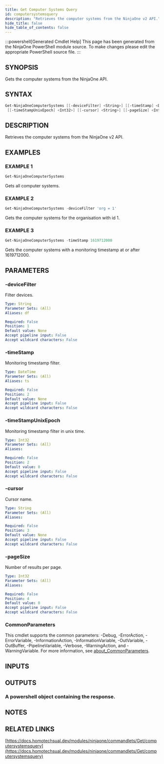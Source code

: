 ```yaml
---
title: Get Computer Systems Query
id: computersystemsquery
description: "Retrieves the computer systems from the NinjaOne v2 API."
hide_title: false
hide_table_of_contents: false
---
```


:::powershell[Generated Cmdlet Help]
This page has been generated from the NinjaOne PowerShell module source. To make changes please edit the appropriate PowerShell source file.
:::

## SYNOPSIS

Gets the computer systems from the NinjaOne API.

## SYNTAX

```powershell
Get-NinjaOneComputerSystems [[-deviceFilter] <String>] [[-timeStamp] <DateTime>]
 [[-timeStampUnixEpoch] <Int32>] [[-cursor] <String>] [[-pageSize] <Int32>] [<CommonParameters>]
```

## DESCRIPTION

Retrieves the computer systems from the NinjaOne v2 API.

## EXAMPLES

### EXAMPLE 1

```powershell
Get-NinjaOneComputerSystems
```

Gets all computer systems.

### EXAMPLE 2

```powershell
Get-NinjaOneComputerSystems -deviceFilter 'org = 1'
```

Gets the computer systems for the organisation with id 1.

### EXAMPLE 3

```powershell
Get-NinjaOneComputerSystems -timeStamp 1619712000
```

Gets the computer systems with a monitoring timestamp at or after 1619712000.

## PARAMETERS

### -deviceFilter

Filter devices.

```yaml
Type: String
Parameter Sets: (All)
Aliases: df

Required: False
Position: 1
Default value: None
Accept pipeline input: False
Accept wildcard characters: False
```

### -timeStamp

Monitoring timestamp filter.

```yaml
Type: DateTime
Parameter Sets: (All)
Aliases: ts

Required: False
Position: 2
Default value: None
Accept pipeline input: False
Accept wildcard characters: False
```

### -timeStampUnixEpoch

Monitoring timestamp filter in unix time.

```yaml
Type: Int32
Parameter Sets: (All)
Aliases:

Required: False
Position: 2
Default value: 0
Accept pipeline input: False
Accept wildcard characters: False
```

### -cursor

Cursor name.

```yaml
Type: String
Parameter Sets: (All)
Aliases:

Required: False
Position: 3
Default value: None
Accept pipeline input: False
Accept wildcard characters: False
```

### -pageSize

Number of results per page.

```yaml
Type: Int32
Parameter Sets: (All)
Aliases:

Required: False
Position: 4
Default value: 0
Accept pipeline input: False
Accept wildcard characters: False
```

### CommonParameters

This cmdlet supports the common parameters: -Debug, -ErrorAction, -ErrorVariable, -InformationAction, -InformationVariable, -OutVariable, -OutBuffer, -PipelineVariable, -Verbose, -WarningAction, and -WarningVariable. For more information, see [about_CommonParameters](http://go.microsoft.com/fwlink/?LinkID=113216).

## INPUTS


## OUTPUTS

### A powershell object containing the response.

## NOTES

## RELATED LINKS

[https://docs.homotechsual.dev/modules/ninjaone/commandlets/Get/computersystemsquery](https://docs.homotechsual.dev/modules/ninjaone/commandlets/Get/computersystemsquery)
